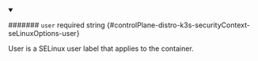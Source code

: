 
<details className="config-field" data-expandable="false" open>
<summary>

####### `user` <span className="config-field-required" data-required="false">required</span> <span className="config-field-type">string</span> <span className="config-field-default"></span> <span className="config-field-enum"></span> {#controlPlane-distro-k3s-securityContext-seLinuxOptions-user}

User is a SELinux user label that applies to the container.

</summary>



</details>
